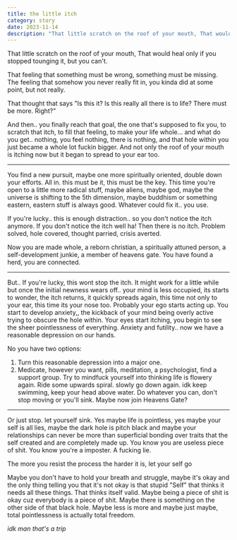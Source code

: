 ```yaml
---
title: the little itch
category: story
date: 2023-11-14
description: "That little scratch on the roof of your mouth, That would heal only if you stopped tounging it, but you can't."
---
```


That little scratch on the roof of your mouth, That would heal only if you stopped tounging it, but you can't. 

That feeling that something must be wrong, something must be missing. The feeling that somehow you never really fit in,
you kinda did at some point, but not really. 

That thought that says "Is this it? Is this really all there is to life? There must be more. Right?"

And then.. you finally reach that goal, the one that's supposed to fix you, to scratch that itch,
to fill that feeling, to make your life whole... and what do you get.. nothing, you feel nothing,
there is nothing, and that hole within you just became a whole lot fuckin bigger.
And not only the roof of your mouth is itching now but it began to spread to your ear too.

---

You find a new pursuit, maybe one more spiritually oriented, double down your efforts. All in.
this must be it, this must be the key. This time you're open to a little more radical stuff, maybe aliens, maybe god,
maybe the universe is shifting to the 5th dimension, maybe buddhism or something eastern, eastern stuff is always good.
Whatever could fix it.. you use.

If you're lucky.. this is enough distraction.. so you don't notice the itch anymore.
If you don't notice the itch well ha! Then there is no itch.
Problem solved, hole covered, thought parried, crisis averted.

Now you are made whole, a reborn christian, a spiritually attuned person, a self-development junkie,
a member of heavens gate. You have found a herd, you are connected.

---

But.. If you're lucky, this wont stop the itch. It might work for a little while but once the initial newness wears off..
your mind is less occupied, its starts to wonder, the itch returns, it quickly spreads again, this time not only to your ear,
this time its your nose too. Probably your ego starts acting up. You start to develop anxiety,,
the kickback of your mind being overly active trying to obscure the hole within.
Your eyes start itching, you begin to see the sheer pointlessness of everything. Anxiety and futility..
now we have a reasonable depression on our hands.

No you have two options:
1. Turn this reasonable depression into a major one.
2. Medicate, however you want, pills, meditation, a psychologist, find a support group.
Try to mindfuck yourself into thinking life is flowery again.
Ride some upwards spiral. slowly go down again. idk keep swimming, keep your head above water.
Do whatever you can, don't stop moving or you'll sink. Maybe now join Heavens Gate?

---

Or just stop. let yourself sink. Yes maybe life is pointless, yes maybe your self is all lies,
maybe the dark hole is pitch black and maybe your relationships can never be more than superficial bonding
over traits that the self created and are completely made up. You know you are useless piece of shit.
You know you're a imposter. A fucking lie.

The more you resist the process the harder it is, let your self go

Maybe you don't have to hold your breath and struggle, maybe it's okay and
the only thing telling you that it's not okay is that stupid "Self" that thinks it needs all these things.
That thinks itself valid. Maybe being a piece of shit is okay cuz everybody is a piece of shit.
Maybe there is something on the other side of that black hole. Maybe less is more and maybe just maybe,
total pointlessness is actually total freedom.

*idk man that's a trip*